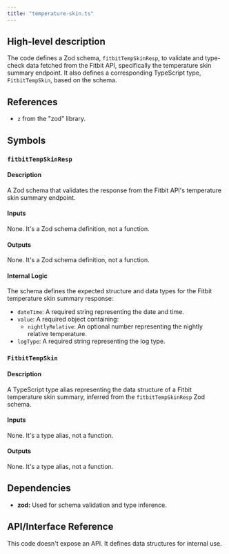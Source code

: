 ```yaml
---
title: "temperature-skin.ts"
---
```


## High-level description
The code defines a Zod schema, `fitbitTempSkinResp`, to validate and type-check data fetched from the Fitbit API, specifically the temperature skin summary endpoint. It also defines a corresponding TypeScript type, `FitbitTempSkin`, based on the schema.

## References
- `z` from the "zod" library.

## Symbols

### `fitbitTempSkinResp`
#### Description
A Zod schema that validates the response from the Fitbit API's temperature skin summary endpoint.

#### Inputs
None. It's a Zod schema definition, not a function.

#### Outputs
None. It's a Zod schema definition, not a function.

#### Internal Logic
The schema defines the expected structure and data types for the Fitbit temperature skin summary response:
- `dateTime`: A required string representing the date and time.
- `value`: A required object containing:
    - `nightlyRelative`: An optional number representing the nightly relative temperature.
- `logType`: A required string representing the log type.

### `FitbitTempSkin`
#### Description
A TypeScript type alias representing the data structure of a Fitbit temperature skin summary, inferred from the `fitbitTempSkinResp` Zod schema.

#### Inputs
None. It's a type alias, not a function.

#### Outputs
None. It's a type alias, not a function.

## Dependencies
- **zod:** Used for schema validation and type inference.

## API/Interface Reference
This code doesn't expose an API. It defines data structures for internal use.
